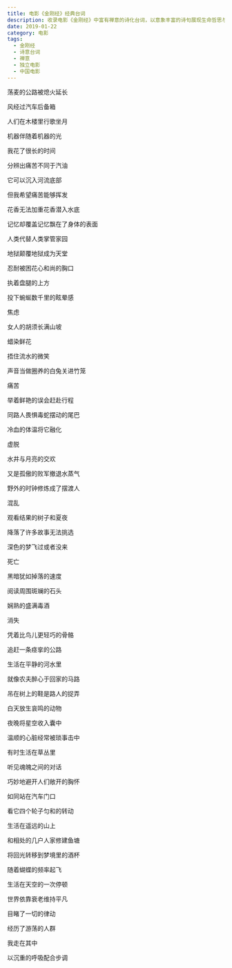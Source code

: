 ```yaml
---
title: 电影《金刚经》经典台词
description: 收录电影《金刚经》中富有禅意的诗化台词，以意象丰富的诗句展现生命哲思与心灵觉醒
date: 2019-01-22
category: 电影
tags:
  - 金刚经
  - 诗意台词
  - 禅意
  - 独立电影
  - 中国电影
---
```


荡麦的公路被熄火延长

风经过汽车后备箱

人们在木楼里行歌坐月

机器伴随着机器的光

我花了很长的时间

分辨出痛苦不同于汽油

它可以沉入河流底部

但我希望痛苦能够挥发

花香无法加重花香潜入水底

记忆却覆盖记忆飘在了身体的表面

人类代替人类掌管家园

地狱颠覆地狱成为天堂

忍耐被困花心和尚的胸口

执着盘腿的上方

投下蜿蜒数千里的眩晕感

焦虑

女人的胡须长满山坡

蜡染鲜花

捂住流水的微笑

声音当做圈养的白兔关进竹笼

痛苦

举着鲜艳的误会赶赴行程

同路人畏惧毒蛇摆动的尾巴

冷血的体温将它融化

虚脱

水井与月亮的交欢

又是孤傲的败军撤退水蒸气

野外的时钟修炼成了摆渡人

混乱

观看结果的树子和夏夜

降落了许多故事无法挑选

深色的梦飞过或者没来

死亡

黑暗犹如掉落的速度

阅读周围斑斓的石头

娴熟的盛满毒酒

消失

凭着比鸟儿更轻巧的骨骼

追赶一条痉挛的公路

生活在平静的河水里

就像农夫醉心于回家的马路

吊在树上的鞋是路人的捉弄

白天放生哀鸣的动物

夜晚将星空收入囊中

温顺的心脏经常被琐事击中

有时生活在草丛里

听见魂魄之间的对话

巧妙地避开人们敞开的胸怀

如同站在汽车门口

看它四个轮子匀和的转动

生活在遥远的山上

和相处的几户人家修建鱼塘

将回光转移到梦境里的酒杯

随着蝴蝶的频率起飞

生活在天空的一次停顿

世界依靠衰老维持平凡

目睹了一切的律动

经历了游荡的人群

我走在其中

以沉重的呼吸配合步调
